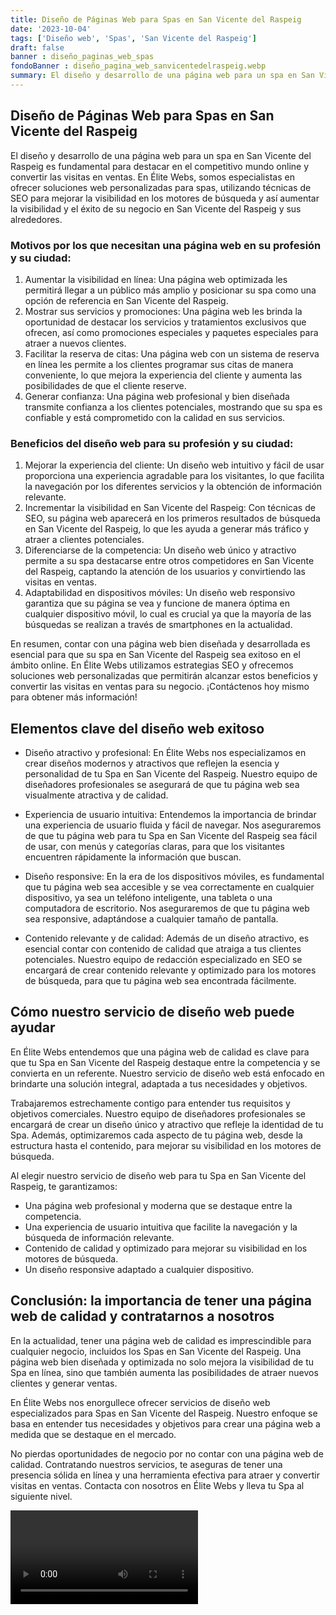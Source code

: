 ```yaml
---
title: Diseño de Páginas Web para Spas en San Vicente del Raspeig
date: '2023-10-04'
tags: ['Diseño web', 'Spas', 'San Vicente del Raspeig']
draft: false
banner : diseño_paginas_web_spas
fondoBanner : diseño_pagina_web_sanvicentedelraspeig.webp
summary: El diseño y desarrollo de una página web para un spa en San Vicente del Raspeig es fundamental para destacar en el competitivo mundo online y convertir las visitas en ventas. En Élite Webs, somos especialistas en ofrecer soluciones web personalizadas para spas, utilizando técnicas de SEO para mejorar la visibilidad en los motores de búsqueda y así aumentar la visibilidad y el éxito de su negocio en San Vicente del Raspeig y sus alrededores.
---
```


## Diseño de Páginas Web para Spas en San Vicente del Raspeig

El diseño y desarrollo de una página web para un spa en San Vicente del Raspeig es fundamental para destacar en el competitivo mundo online y convertir las visitas en ventas. En Élite Webs, somos especialistas en ofrecer soluciones web personalizadas para spas, utilizando técnicas de SEO para mejorar la visibilidad en los motores de búsqueda y así aumentar la visibilidad y el éxito de su negocio en San Vicente del Raspeig y sus alrededores.

### Motivos por los que necesitan una página web en su profesión y su ciudad:

1. Aumentar la visibilidad en línea: Una página web optimizada les permitirá llegar a un público más amplio y posicionar su spa como una opción de referencia en San Vicente del Raspeig.
2. Mostrar sus servicios y promociones: Una página web les brinda la oportunidad de destacar los servicios y tratamientos exclusivos que ofrecen, así como promociones especiales y paquetes especiales para atraer a nuevos clientes.
3. Facilitar la reserva de citas: Una página web con un sistema de reserva en línea les permite a los clientes programar sus citas de manera conveniente, lo que mejora la experiencia del cliente y aumenta las posibilidades de que el cliente reserve.
4. Generar confianza: Una página web profesional y bien diseñada transmite confianza a los clientes potenciales, mostrando que su spa es confiable y está comprometido con la calidad en sus servicios.

### Beneficios del diseño web para su profesión y su ciudad:

1. Mejorar la experiencia del cliente: Un diseño web intuitivo y fácil de usar proporciona una experiencia agradable para los visitantes, lo que facilita la navegación por los diferentes servicios y la obtención de información relevante.
2. Incrementar la visibilidad en San Vicente del Raspeig: Con técnicas de SEO, su página web aparecerá en los primeros resultados de búsqueda en San Vicente del Raspeig, lo que les ayuda a generar más tráfico y atraer a clientes potenciales.
3. Diferenciarse de la competencia: Un diseño web único y atractivo permite a su spa destacarse entre otros competidores en San Vicente del Raspeig, captando la atención de los usuarios y convirtiendo las visitas en ventas.
4. Adaptabilidad en dispositivos móviles: Un diseño web responsivo garantiza que su página se vea y funcione de manera óptima en cualquier dispositivo móvil, lo cual es crucial ya que la mayoría de las búsquedas se realizan a través de smartphones en la actualidad.

En resumen, contar con una página web bien diseñada y desarrollada es esencial para que su spa en San Vicente del Raspeig sea exitoso en el ámbito online. En Élite Webs utilizamos estrategias SEO y ofrecemos soluciones web personalizadas que permitirán alcanzar estos beneficios y convertir las visitas en ventas para su negocio. ¡Contáctenos hoy mismo para obtener más información!

<GifSeo />

<Cta />

## Elementos clave del diseño web exitoso 

- Diseño atractivo y profesional: En Élite Webs nos especializamos en crear diseños modernos y atractivos que reflejen la esencia y personalidad de tu Spa en San Vicente del Raspeig. Nuestro equipo de diseñadores profesionales se asegurará de que tu página web sea visualmente atractiva y de calidad.

- Experiencia de usuario intuitiva: Entendemos la importancia de brindar una experiencia de usuario fluida y fácil de navegar. Nos aseguraremos de que tu página web para tu Spa en San Vicente del Raspeig sea fácil de usar, con menús y categorías claras, para que los visitantes encuentren rápidamente la información que buscan.

- Diseño responsive: En la era de los dispositivos móviles, es fundamental que tu página web sea accesible y se vea correctamente en cualquier dispositivo, ya sea un teléfono inteligente, una tableta o una computadora de escritorio. Nos aseguraremos de que tu página web sea responsive, adaptándose a cualquier tamaño de pantalla.

- Contenido relevante y de calidad: Además de un diseño atractivo, es esencial contar con contenido de calidad que atraiga a tus clientes potenciales. Nuestro equipo de redacción especializado en SEO se encargará de crear contenido relevante y optimizado para los motores de búsqueda, para que tu página web sea encontrada fácilmente.

## Cómo nuestro servicio de diseño web puede ayudar

En Élite Webs entendemos que una página web de calidad es clave para que tu Spa en San Vicente del Raspeig destaque entre la competencia y se convierta en un referente. Nuestro servicio de diseño web está enfocado en brindarte una solución integral, adaptada a tus necesidades y objetivos.

Trabajaremos estrechamente contigo para entender tus requisitos y objetivos comerciales. Nuestro equipo de diseñadores profesionales se encargará de crear un diseño único y atractivo que refleje la identidad de tu Spa. Además, optimizaremos cada aspecto de tu página web, desde la estructura hasta el contenido, para mejorar su visibilidad en los motores de búsqueda.

Al elegir nuestro servicio de diseño web para tu Spa en San Vicente del Raspeig, te garantizamos:

- Una página web profesional y moderna que se destaque entre la competencia.
- Una experiencia de usuario intuitiva que facilite la navegación y la búsqueda de información relevante.
- Contenido de calidad y optimizado para mejorar su visibilidad en los motores de búsqueda.
- Un diseño responsive adaptado a cualquier dispositivo.

## Conclusión: la importancia de tener una página web de calidad y contratarnos a nosotros

En la actualidad, tener una página web de calidad es imprescindible para cualquier negocio, incluidos los Spas en San Vicente del Raspeig. Una página web bien diseñada y optimizada no solo mejora la visibilidad de tu Spa en línea, sino que también aumenta las posibilidades de atraer nuevos clientes y generar ventas.

En Élite Webs nos enorgullece ofrecer servicios de diseño web especializados para Spas en San Vicente del Raspeig. Nuestro enfoque se basa en entender tus necesidades y objetivos para crear una página web a medida que se destaque en el mercado.

No pierdas oportunidades de negocio por no contar con una página web de calidad. Contratando nuestros servicios, te aseguras de tener una presencia sólida en línea y una herramienta efectiva para atraer y convertir visitas en ventas. Contacta con nosotros en Élite Webs y lleva tu Spa al siguiente nivel.

<Video />

<CtaBot job='Spas' city='San Vicente del Raspeig'/>

<Gmaps query='San Vicente del Raspeig+españa+maps' />